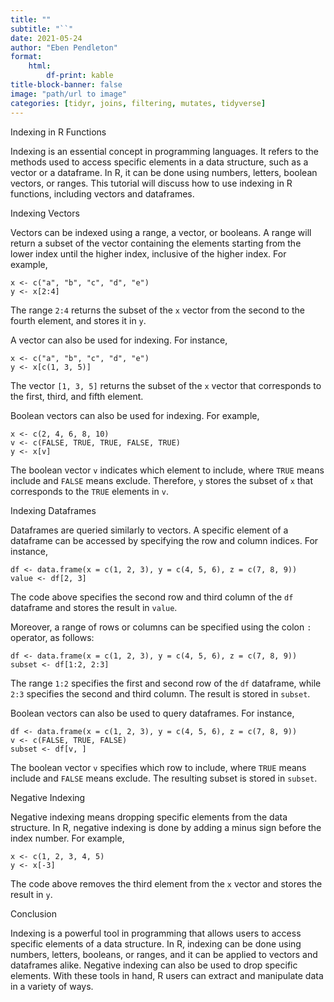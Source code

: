---
title: ""
subtitle: "``"
date: 2021-05-24
author: "Eben Pendleton"
format:
    html:
        df-print: kable
title-block-banner: false
image: "path/url to image"
categories: [tidyr, joins, filtering, mutates, tidyverse]
---

Indexing in R Functions

Indexing is an essential concept in programming languages. It refers to the methods used to access specific elements in a data structure, such as a vector or a dataframe. In R, it can be done using numbers, letters, boolean vectors, or ranges. This tutorial will discuss how to use indexing in R functions, including vectors and dataframes. 

Indexing Vectors

Vectors can be indexed using a range, a vector, or booleans. A range will return a subset of the vector containing the elements starting from the lower index until the higher index, inclusive of the higher index. For example, 

```
x <- c("a", "b", "c", "d", "e")
y <- x[2:4]
```
The range `2:4` returns the subset of the `x` vector from the second to the fourth element, and stores it in `y`.

A vector can also be used for indexing. For instance, 
```
x <- c("a", "b", "c", "d", "e")
y <- x[c(1, 3, 5)]
```
The vector `[1, 3, 5]` returns the subset of the `x` vector that corresponds to the first, third, and fifth element. 

Boolean vectors can also be used for indexing. For example, 
```
x <- c(2, 4, 6, 8, 10)
v <- c(FALSE, TRUE, TRUE, FALSE, TRUE)
y <- x[v]
```
The boolean vector `v` indicates which element to include, where `TRUE` means include and `FALSE` means exclude. Therefore, `y` stores the subset of `x` that corresponds to the `TRUE` elements in `v`.

Indexing Dataframes

Dataframes are queried similarly to vectors. A specific element of a dataframe can be accessed by specifying the row and column indices. For instance, 
```
df <- data.frame(x = c(1, 2, 3), y = c(4, 5, 6), z = c(7, 8, 9))
value <- df[2, 3]
```
The code above specifies the second row and third column of the `df` dataframe and stores the result in `value`. 

Moreover, a range of rows or columns can be specified using the colon `:` operator, as follows: 
```
df <- data.frame(x = c(1, 2, 3), y = c(4, 5, 6), z = c(7, 8, 9))
subset <- df[1:2, 2:3]
```
The range `1:2` specifies the first and second row of the `df` dataframe, while `2:3` specifies the second and third column. The result is stored in `subset`. 

Boolean vectors can also be used to query dataframes. For instance, 
```
df <- data.frame(x = c(1, 2, 3), y = c(4, 5, 6), z = c(7, 8, 9))
v <- c(FALSE, TRUE, FALSE)
subset <- df[v, ]
```
The boolean vector `v` specifies which row to include, where `TRUE` means include and `FALSE` means exclude. The resulting subset is stored in `subset`.

Negative Indexing

Negative indexing means dropping specific elements from the data structure. In R, negative indexing is done by adding a minus sign before the index number. For example, 
```
x <- c(1, 2, 3, 4, 5)
y <- x[-3]
```
The code above removes the third element from the `x` vector and stores the result in `y`. 

Conclusion

Indexing is a powerful tool in programming that allows users to access specific elements of a data structure. In R, indexing can be done using numbers, letters, booleans, or ranges, and it can be applied to vectors and dataframes alike. Negative indexing can also be used to drop specific elements. With these tools in hand, R users can extract and manipulate data in a variety of ways.